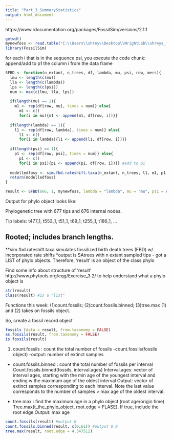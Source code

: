 ---
title: "Part_3_SummaryStatistics"
output: html_document
---
https://www.rdocumentation.org/packages/FossilSim/versions/2.1.1


```{r}
getwd()
mynewfoss <- read.table("C:\\Users\\shrey\\Desktop\\WrightLab\\shreya_foss_3.log", head = TRUE)
library(FossilSim)
```

for each i that is in the sequence psi, you execute the code chunk: append/add to p1 the column i from the data frame
```{r}
SFBD <- function(n_extant, n_trees, df, lambda, mu, psi, row, mers){
  lmu <- length(c(mu))
  lla <- length(c(lambda))
  lps <- length(c(psi))
  num <- max(c(lmu, lla, lps))
  
  if(length(mu) == 1){
    m1 <- rep(df[row, mu], times = num)} else{ 
      m1 <- c()
      for(i in mu){m1 <- append(m1, df[row, i])}}
  
  if(length(lambda) == 1){
    l1 <- rep(df[row, lambda], times = num)} else{
      l1 <- c()
      for(i in lambda){l1 <- append(l1, df[row, i])}}
  
  if(length(psi) == 1){
    p1 <- rep(df[row, psi], times = num)} else{
      p1 <- c()
      for(i in psi){p1 <- append(p1, df[row, i])}} #add to p1
  
  modelledfoss <- sim.fbd.rateshift.taxa(n_extant, n_trees, l1, m1, p1, times = mers, complete = TRUE)
  return(modelledfoss)
}

result <- SFBD(666, 1, mynewfoss, lambda = "lambda", mu = "mu", psi = c("psi.1.", "psi.2."), 244, c(0, 61))
```
Output for phylo object looks like: 

Phylogenetic tree with 677 tips and 676 internal nodes.

Tip labels:
	t477_1, t553_1, t51_1, t69_1, t255_1, t186_1, ...

Rooted; includes branch lengths.
----------------------------------------------------------------

**sim.fbd.rateshift.taxa simulates fossilized birth death trees (FBD) w/ incorporated rate shifts
*output is SAtrees with n extant sampled tips - got a LIST of phylo objects. Therefore, 'result' is an object of the class phylo

Find some info about structure of 'result'
http://www.phytools.org/eqg/Exercise_3.2/ to help understand what a phylo object is
```{r}
str(result)
class(result) #is a "list"
```


Functions this week: (1)count.fossils; (2)count.fossils.binned; (3)tree.max
(1) and (2) takes on fossils object. 

So, create a fossil record object
```{r}
fossils (data = result, from.taxonomy = FALSE)
as.fossils(result, from.taxonomy = FALSE)
is.fossils(result)
```

(1) count.fossils : count the total number of fossils
    	-count.fossils(fossils object)
      -output: number of extinct samples

- count.fossils.binned : count the total number of fossils per interval
	Count.fossils.binned(fossils, interval.ages)
		Interval.ages: vector of interval ages, starting with the min age of the youngest interval and ending w the maximum age of the oldest interval
		Output: vector of extinct samples corresponding to each interval. Note the last value corresponds to the number of samples > max age of the oldest interval.

- tree.max : find the maximum age in a phylo object (root age/origin time)
	Tree.max(t_the_phylo_object, root.edge = FLASE). 
		If true, include the root edge
	Output: max age


```{r}
count.fossils(result) #output 0
count.fossils.binned(result, c(0,61)) #output 0,0
tree.max(result, root.edge = 4.347512)
```

